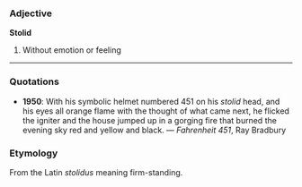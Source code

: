===Adjective===
'''Stolid''' 

# Without emotion or feeling

----

===Quotations===
 
* '''1950''': With his symbolic helmet numbered 451 on his ''stolid'' head, and his eyes all orange flame with the thought of what came next, he flicked the igniter and the house jumped up in a gorging fire that burned the evening sky red and yellow and black. &mdash; ''Fahrenheit 451'', Ray Bradbury

===Etymology===
From the Latin ''stolidus'' meaning firm-standing.